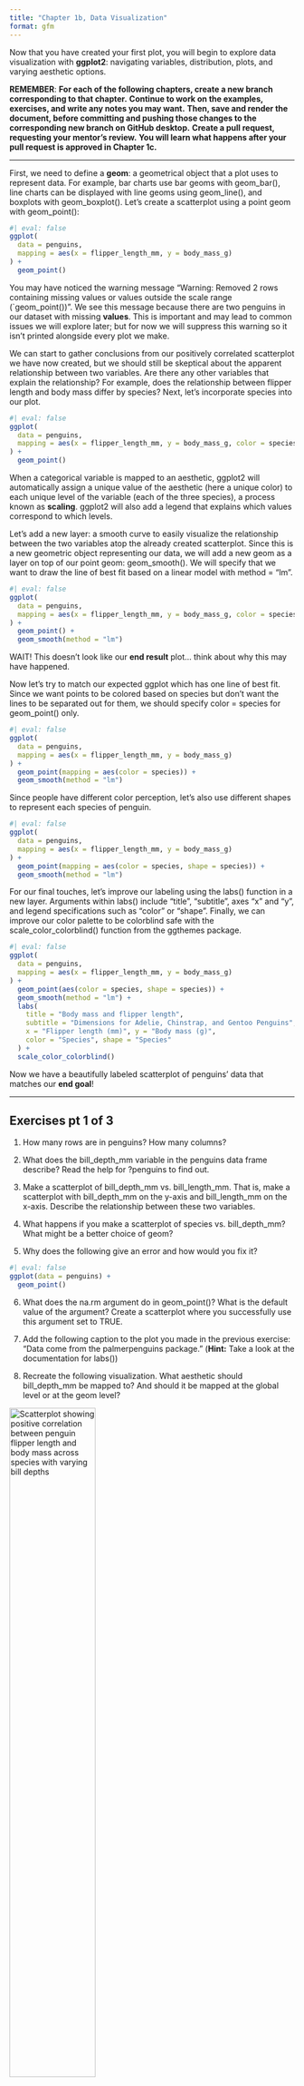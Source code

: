 ```yaml
---
title: "Chapter 1b, Data Visualization"
format: gfm
---
```


Now that you have created your first plot, you will begin to explore data visualization with **ggplot2**: navigating variables, distribution, plots, and varying aesthetic options.

**REMEMBER**: **For each of the following chapters, create a new branch corresponding to that chapter.**
**Continue to work on the examples, exercises, and write any notes you may want.**
**Then, save and render the document, before committing and pushing those changes to the corresponding new branch on GitHub desktop.**
**Create a pull request, requesting your mentor's review.**
**You will learn what happens after your pull request is approved in Chapter 1c.**

------------------------------------------------------------------------

First, we need to define a **geom**: a geometrical object that a plot uses to represent data.
For example, bar charts use bar geoms with geom_bar(), line charts can be displayed with line geoms using geom_line(), and boxplots with geom_boxplot().
Let's create a scatterplot using a point geom with geom_point():

```r
#| eval: false
ggplot(
  data = penguins,
  mapping = aes(x = flipper_length_mm, y = body_mass_g)
) +
  geom_point()
```

You may have noticed the warning message "Warning: Removed 2 rows containing missing values or values outside the scale range (\`geom_point())".
We see this message because there are two penguins in our dataset with missing **values**.
This is important and may lead to common issues we will explore later; but for now we will suppress this warning so it isn't printed alongside every plot we make.

We can start to gather conclusions from our positively correlated scatterplot we have now created, but we should still be skeptical about the apparent relationship between two variables.
Are there any other variables that explain the relationship?
For example, does the relationship between flipper length and body mass differ by species?
Next, let's incorporate species into our plot.

```r
#| eval: false
ggplot(
  data = penguins,
  mapping = aes(x = flipper_length_mm, y = body_mass_g, color = species)
) +
  geom_point()
```

When a categorical variable is mapped to an aesthetic, ggplot2 will automatically assign a unique value of the aesthetic (here a unique color) to each unique level of the variable (each of the three species), a process known as **scaling**.
ggplot2 will also add a legend that explains which values correspond to which levels.

Let's add a new layer: a smooth curve to easily visualize the relationship between the two variables atop the already created scatterplot.
Since this is a new geometric object representing our data, we will add a new geom as a layer on top of our point geom: geom_smooth().
We will specify that we want to draw the line of best fit based on a linear model with method = "lm".

```r
#| eval: false
ggplot(
  data = penguins,
  mapping = aes(x = flipper_length_mm, y = body_mass_g, color = species)
) +
  geom_point() +
  geom_smooth(method = "lm")
```

WAIT! This doesn't look like our **end result** plot... think about why this may have happened.

Now let's try to match our expected ggplot which has one line of best fit.
Since we want points to be colored based on species but don’t want the lines to be separated out for them, we should specify color = species for geom_point() only.

```r
#| eval: false
ggplot(
  data = penguins,
  mapping = aes(x = flipper_length_mm, y = body_mass_g)
) +
  geom_point(mapping = aes(color = species)) +
  geom_smooth(method = "lm")
```

Since people have different color perception, let's also use different shapes to represent each species of penguin.

```r
#| eval: false
ggplot(
  data = penguins,
  mapping = aes(x = flipper_length_mm, y = body_mass_g)
) +
  geom_point(mapping = aes(color = species, shape = species)) +
  geom_smooth(method = "lm")
```

For our final touches, let's improve our labeling using the labs() function in a new layer.
Arguments within labs() include "title", "subtitle", axes "x" and "y", and legend specifications such as "color" or "shape".
Finally, we can improve our color palette to be colorblind safe with the scale_color_colorblind() function from the ggthemes package.

```r
#| eval: false
ggplot(
  data = penguins,
  mapping = aes(x = flipper_length_mm, y = body_mass_g)
) +
  geom_point(aes(color = species, shape = species)) +
  geom_smooth(method = "lm") +
  labs(
    title = "Body mass and flipper length",
    subtitle = "Dimensions for Adelie, Chinstrap, and Gentoo Penguins",
    x = "Flipper length (mm)", y = "Body mass (g)",
    color = "Species", shape = "Species"
  ) +
  scale_color_colorblind()
```

Now we have a beautifully labeled scatterplot of penguins' data that matches our **end goal**!

------------------------------------------------------------------------

## Exercises pt 1 of 3

1.  How many rows are in penguins? How many columns?

2.  What does the bill_depth_mm variable in the penguins data frame describe?
Read the help for ?penguins to find out.

3.  Make a scatterplot of bill_depth_mm vs. bill_length_mm.
That is, make a scatterplot with bill_depth_mm on the y-axis and bill_length_mm on the x-axis.
Describe the relationship between these two variables.

4.  What happens if you make a scatterplot of species vs. bill_depth_mm?
What might be a better choice of geom?

5.  Why does the following give an error and how would you fix it?

```r
#| eval: false
ggplot(data = penguins) + 
  geom_point()
```

6.  What does the na.rm argument do in geom_point()?
What is the default value of the argument?
Create a scatterplot where you successfully use this argument set to TRUE.

7.  Add the following caption to the plot you made in the previous exercise: “Data come from the palmerpenguins package.”
(**Hint:** Take a look at the documentation for labs())

8.  Recreate the following visualization.
What aesthetic should bill_depth_mm be mapped to?
And should it be mapped at the global level or at the geom level?

<img src="Images/Ch1_Exercise_pt1_Q8.png" 
     alt="Scatterplot showing positive correlation between penguin flipper length and body mass across species with varying bill depths"
     style="width: 55%;">

9.  Run this code in your head and predict what the output will look like.
Then, run the code in R and check your predictions.

```r
#| eval: false
ggplot(
  data = penguins,
  mapping = aes(x = flipper_length_mm, y = body_mass_g, color = island)
) +
  geom_point() +
  geom_smooth(se = FALSE)
```

10. Will these two graphs look different?
Why/why not?

```r
#| eval: false
ggplot(
  data = penguins,
  mapping = aes(x = flipper_length_mm, y = body_mass_g)
) +
  geom_point() +
  geom_smooth()

ggplot() +
  geom_point(
    data = penguins,
    mapping = aes(x = flipper_length_mm, y = body_mass_g)
  ) +
  geom_smooth(
    data = penguins,
    mapping = aes(x = flipper_length_mm, y = body_mass_g)
  )
```

------------------------------------------------------------------------

## ggplot2 calls

Now that you're getting the hang of it, let's start to transition to a more concise expression of ggplot2 code.
Typically, the first one or two arguments to a function are so important that you should know them by heart.
The first two arguments to ggplot() are "data" and "mapping", which will not be supplied in the remainder of the code.

Now, instead of...

```r
#| eval: false
ggplot(
  data = penguins,
  mapping = aes(x = flipper_length_mm, y = body_mass_g)
) +
  geom_point()
```

... we can now more concisely write...

```r
#| eval: false
ggplot(penguins, aes(x = flipper_length_mm, y = body_mass_g)) + 
  geom_point()
```

Which still shows the same result... with less typing!
(**Hint**: in the future, you'll also learn about the pipe, another concise method).

------------------------------------------------------------------------

## Visualizing Distributions

How you visualize the distribution of a variable depends on the type of variable: **categorical** or **numerical**.

A variable is **categorical** if it can only take one of a small set of values.
To examine the distribution of a categorical variable, you can use a bar chart.
The height of the bars displays how many observations occurred with each x value.

```r
#| eval: false
ggplot(penguins, aes(x = species)) +
  geom_bar()
```

In bar plots of categorical variables with non-ordered levels, like the penguin species above, it’s often preferable to reorder the bars based on their frequencies.
Doing so requires transforming the variable to a factor and then reordering the levels of that factor.

```r
#| eval: false
ggplot(penguins, aes(x = fct_infreq(species))) +
  geom_bar()
```

A variable is **numerical** (or quantitative) if it can take on a wide range of numerical values, and it is sensible to add, subtract, or take averages with those values.
Numerical variables can be continuous or discrete.

One commonly used visualization for distributions of continuous variables is a histogram.

```r
#| eval: false
ggplot(penguins, aes(x = body_mass_g)) +
  geom_histogram(binwidth = 200)
```

You can set the width of the intervals in a histogram with the binwidth argument, which is measured in the units of the x variable.
*You should always explore a variety of binwidths when working with histograms, as different binwidths can reveal different patterns.*

```r
#| eval: false
ggplot(penguins, aes(x = body_mass_g)) +
  geom_histogram(binwidth = 20)
ggplot(penguins, aes(x = body_mass_g)) +
  geom_histogram(binwidth = 2000)
```

An alternative visualization for distributions of numerical variables is a **density plot**.

A **density plot** is a smoothed-out version of a histogram and a practical alternative, particularly for continuous data.
It shows fewer details than a histogram but can make it easier to quickly glean the shape of the distribution, particularly with respect to modes and skewness.

```r
#| eval: false
ggplot(penguins, aes(x = body_mass_g)) +
  geom_density()
```

------------------------------------------------------------------------

## Exercises pt 2 of 3

1.  Make a bar plot of species of penguins, where you assign species to the y aesthetic.
How is this plot different?

2.  How are the following two plots different?
Which aesthetic, color or fill, is more useful for changing the color of bars?

```r
#| eval: false
ggplot(penguins, aes(x = species)) +
  geom_bar(color = "red")

ggplot(penguins, aes(x = species)) +
  geom_bar(fill = "red")
```

3.  What does the bins argument in geom_histogram() do?

4.  Make a histogram of the carat variable in the diamonds dataset that is available when you load the tidyverse package.
Experiment with different binwidths.
What binwidth reveals the most interesting patterns?

------------------------------------------------------------------------

## Visualizing Relationships

Now we will learn about commonly used plots for visualizing relationships between two or more variables and the geoms used for creating them.

To visualize the relationship between a numerical and a categorical variable we can use side-by-side **box plots**.
A **boxplot** is a type of visual shorthand for measures of position (percentiles) that describe a distribution.
It is also useful for identifying potential outliers.

Let’s take a look at the distribution of body mass by species using geom_boxplot():

```r
#| eval: false
ggplot(penguins, aes(x = species, y = body_mass_g)) +
  geom_boxplot()
```

Alternatively, we can make density plots with geom_density().

```r
#| eval: false
ggplot(penguins, aes(x = body_mass_g, color = species)) +
  geom_density(linewidth = 0.75)
```

We also customized the width of the lines using the linewidth argument.
Additionally, we can map species to both color and fill aesthetics and use the alpha aesthetic to add transparency to the filled density curves.
This aesthetic takes values between 0 (completely transparent) and 1 (completely opaque).

```r
#| eval: false
ggplot(penguins, aes(x = body_mass_g, color = species, fill = species)) +
  geom_density(alpha = 0.5)
```

------------------------------------------------------------------------

## Two Categorical Variables

We can use stacked bar plots to visualize the relationship between two categorical variables.
For example, the following two stacked bar plots both display the relationship between island and species, or specifically, visualizing the distribution of species within each island.

We can plot the frequencies of each species of penguins on each island.
The plot shows that there are equal numbers of Adelies on each island but we don’t have a good sense of the percentage balance within each island.

```r
#| eval: false
ggplot(penguins, aes(x = island, fill = species)) +
  geom_bar()
```

We can plot relative frequency by setting position = "fill" in the geom, which is more useful for comparing species distributions across islands since it’s not affected by the unequal numbers of penguins across the islands.

```r
#| eval: false
ggplot(penguins, aes(x = island, fill = species)) +
  geom_bar(position = "fill")
```

In creating these bar charts, we map the variable that will be separated into bars to the x aesthetic, and the variable that will change the colors inside the bars to the fill aesthetic.

------------------------------------------------------------------------

## Two Numerical Variables

As shown previously with ggplot() + geom_point, a scatterplot is probably the most commonly used plot for visualizing the relationship between two numerical variables.

------------------------------------------------------------------------

## Three or More Variables

We can incorporate more variables into a plot by mapping them to additional aesthetics.
For example, in the following scatterplot the colors of points represent species and the shapes of points represent islands.

```r
#| eval: false
ggplot(penguins, aes(x = flipper_length_mm, y = body_mass_g)) +
  geom_point(aes(color = species, shape = island))
```

However, some may view this display as cluttered.
Another way, which is particularly useful for categorical variables, is to split your plot into **facets**, subplots that each display one subset of the data.

To **facet** your plot by a single variable, use facet_wrap().
The first argument of facet_wrap() is a formula, which you create with \~ followed by a variable name.
The variable that you pass to facet_wrap() should be categorical.

```r
#| eval: false
ggplot(penguins, aes(x = flipper_length_mm, y = body_mass_g)) +
  geom_point(aes(color = species, shape = species)) +
  facet_wrap(~island)
```

------------------------------------------------------------------------

## Exercises pt 3 of 3

1.  The mpg data frame that is bundled with the ggplot2 package contains 234 observations collected by the US Environmental Protection Agency on 38 car models.
Which variables in mpg are categorical?
Which variables are numerical?
(**Hint**: Type ?mpg to read the documentation for the dataset.)
How can you see this information when you run mpg?

2.  Make a scatterplot of hwy vs. displ using the mpg data frame.
Next, map a third, numerical variable to color, then size, then both color and size, then shape.
How do these aesthetics behave differently for categorical vs. numerical variables?

3.  In the scatterplot of hwy vs. displ, what happens if you map a third variable to linewidth?

4.  What happens if you map the same variable to multiple aesthetics?

5.  Make a scatterplot of bill_depth_mm vs. bill_length_mm and color the points by species.
What does adding coloring by species reveal about the relationship between these two variables?
What about faceting by species?

6.  Why does the following yield two separate legends?
How would you fix it to combine the two legends?

```r
#| eval: false
ggplot(
  data = penguins,
  mapping = aes(
    x = bill_length_mm, y = bill_depth_mm, 
    color = species, shape = species
  )
) +
  geom_point() +
  labs(color = "Species")
```

7.  Create the two following stacked bar plots.
Which question can you answer with the first one?
Which question can you answer with the second one?

```r
#| eval: false
ggplot(penguins, aes(x = island, fill = species)) +
  geom_bar(position = "fill")
ggplot(penguins, aes(x = species, fill = island)) +
  geom_bar(position = "fill")
```

------------------------------------------------------------------------

## Saving Your Plots

Once you’ve made a plot, you might want to get it out of R by saving it as an image that you can use elsewhere.
That’s the job of ggsave(), which will save the plot most recently created.
The format looks like this:

```r
#| eval: false
ggplot(penguins, aes(x = flipper_length_mm, y = body_mass_g)) + geom_point() ggsave(filename = "penguin-plot.png")
```

This will save your plot to your working directory, a concept you’ll learn more about in Chapter 6.
If you don’t specify the width and height they will be taken from the dimensions of the current plotting device.
For reproducible code, you’ll want to specify them.
 
------------------------------------------------------------------------

## Common Problems

As you start to run R code, you’re likely to run into problems.
Don’t worry — it happens to everyone.

Start by carefully comparing the code that you’re running to the code in the instructions.
R is extremely picky, and a misplaced character can make all the difference.
Make sure that every ( is matched with a ) and every " is paired with another ".

If you’re still stuck, try the **help**.
You can get help about any R function by running ?function_name in the console, or highlighting the function name and pressing F1 in RStudio.
Don’t worry if the help doesn’t seem that helpful - instead skip down to the examples and look for code that matches what you’re trying to do.

If that doesn’t help, carefully read the **error message**.
Sometimes the answer will be buried there!
But when you’re new to R, even if the answer is in the error message, you might not yet know how to understand it.
Another great tool is **Google**: try googling the error message, as it’s likely someone else has had the same problem, and has gotten help online.

------------------------------------------------------------------------

**NEXT UP:** [Chapter 1c](https://github.com/UCSC-Treehouse/Essential-skills-for-Treehouse-computational-research/blob/main/Chapter-Instructions/Chapter_01c_Instructions.md)